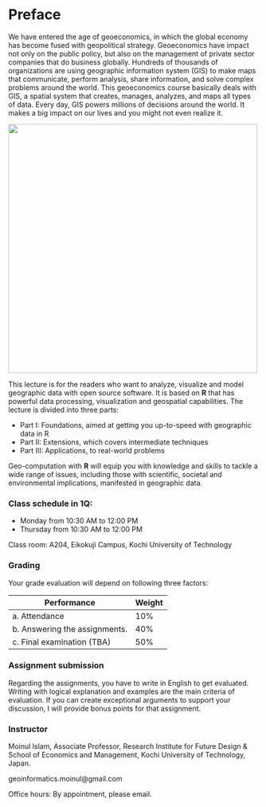 # Preface {.unnumbered}

We have entered the age of geoeconomics, in which the global economy has become fused with geopolitical strategy. Geoeconomics have impact not only on the public policy, but also on the management of private sector companies that do business globally. Hundreds of thousands of organizations are using geographic information system (GIS) to make maps that communicate, perform analysis, share information, and solve complex problems around the world. This geoeconomics course basically deals with GIS, a spatial system that creates, manages, analyzes, and maps all types of data. Every day, GIS powers millions of decisions around the world. It makes a big impact on our lives and you might not even realize it.

![](cover.png){fig-align="center" width="500"}

This lecture is for the readers who want to analyze, visualize and model geographic data with open source software. It is based on **R** that has powerful data processing, visualization and geospatial capabilities. The lecture is divided into three parts:

-   Part I: Foundations, aimed at getting you up-to-speed with geographic data in R
-   Part II: Extensions, which covers intermediate techniques
-   Part III: Applications, to real-world problems

Geo-computation with **R** will equip you with knowledge and skills to tackle a wide range of issues, including those with scientific, societal and environmental implications, manifested in geographic data.

### Class schedule in 1Q:

-   Monday from 10:30 AM to 12:00 PM
-   Thursday from 10:30 AM to 12:00 PM

Class room: A204, Eikokuji Campus, Kochi University of Technology

### Grading

Your grade evaluation will depend on following three factors:

| Performance                    | Weight |
|--------------------------------|--------|
| a\. Attendance                 | 10%    |
| b\. Answering the assignments. | 40%    |
| c\. Final examination (TBA)    | 50%    |

### Assignment submission

Regarding the assignments, you have to write in English to get evaluated. Writing with logical explanation and examples are the main criteria of evaluation. If you can create exceptional arguments to support your discussion, I will provide bonus points for that assignment.

### Instructor

Moinul Islam, Associate Professor, Research Institute for Future Design & School of Economics and Management, Kochi University of Technology, Japan.

geoinformatics.moinul\@gmail.com

Office hours: By appointment, please email.
